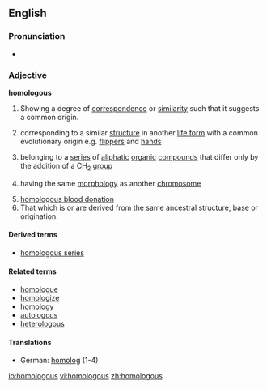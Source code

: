 ==English==
===Pronunciation===
* {{audio|en-us-homologous.ogg|Audio (US)}}

===Adjective===
'''homologous'''

# Showing a degree of [[correspondence]] or [[similarity]] such that it suggests a common origin.
#{{biology}} corresponding to a similar [[structure]] in another [[life form]] with a common evolutionary origin e.g. [[flipper]]s and [[hand]]s
#{{chemistry}} belonging to a [[series]] of [[aliphatic]] [[organic]] [[compound]]s that differ only by the addition of a CH<sub>2</sub> [[group]]
#{{genetics}} having the same [[morphology]] as another [[chromosome]]
# [[homologous blood donation]]
#That which is or are derived from the same ancestral structure, base or origination.

====Derived terms====
* [[homologous series]]

====Related terms====
* [[homologue]]
* [[homologize]]
* [[homology]]
* [[autologous]]
* [[heterologous]]

====Translations====
{{trans-top}}
* German: [[homolog]] (1-4)
{{trans-mid}}
{{trans-bottom}}

[[io:homologous]]
[[vi:homologous]]
[[zh:homologous]]